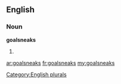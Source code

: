 ==English==

===Noun===
'''goalsneaks'''

# {{plural of|[[goalsneak]]}}

[[Category:English plurals]]

[[ar:goalsneaks]]
[[fr:goalsneaks]]
[[my:goalsneaks]]